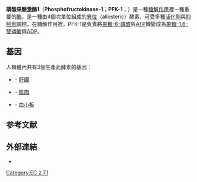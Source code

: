 {{enzyme
| Name = 6-phosphofructokinase
| EC_number = 2.7.1.11
| CAS_number = 9001-80-3
| IUBMB_EC_number = 2/7/1/11
| GO_code = 0003872
| image = Phosphofructokinase 6PFK wpmp.png
| width = 
| caption = 
}}
{{Infobox protein family
| Symbol = PFK
| Name = Phosphofructokinase
| image =
| width = 
| caption = Bacterial Phosphofructokinase: 3rd glycolysis enzyme (smaller than in Eukaryotes). In yellow=sugars; in red=ATP-ADP; starred=regulatory sites.<ref name="pmid6115424" />
| Pfam = PF00365
| Pfam_clan = CL0240
| InterPro = IPR000023
| SMART = 
| PROSITE = PDOC00336
| SCOP = 5pfk
| TCDB = 
| OPM family = 
| OPM protein = 
| PDB = {{PDB2|1kzh}}, {{PDB2|1mto}}, {{PDB2|1pfk}}, {{PDB2|1zxx}}, {{PDB2|2f48}}, {{PDB2|2pfk}}, {{PDB2|3pfk}}, {{PDB2|4pfk}}, {{PDB2|6pfk}}
}}

'''磷酸果糖激酶1'''（'''Phosphofructokinase-1'''；'''PFK-1'''；{{EC number|2.7.1.11}}）是一種[[糖解作用|糖解作用]]裡一種重要的[[酶|酶]]，是一種由4個次單位組成的[[異位|異位]]（allosteric）酵素，可受多種[[活化劑|活化劑]]與[[抑制劑|抑制劑]]調控。在糖解作用裡，PFK-1是負責將[[果糖-6-磷酸|果糖-6-磷酸]]與[[三磷酸腺苷|ATP]]轉變成為[[果糖-1,6-雙磷酸|果糖-1,6-雙磷酸]]與[[二磷酸腺苷|ADP]]。

==基因==
人類體內共有3個生產此酵素的基因：
* {{link-en|PFKL}} - [[肝臟|肝臟]]
* {{link-en|PFKM}} - [[肌肉|肌肉]]
* {{link-en|PFKP}} - [[血小板|血小板]]

== 参考文献 ==
<references />

==外部連結==
* {{MeshName|Phosphofructokinase-1}}

{{糖酵解}}
{{激酶}}
{{糖酵解酶类}}
[[Category:EC_2.7.1|Category:EC 2.7.1]]